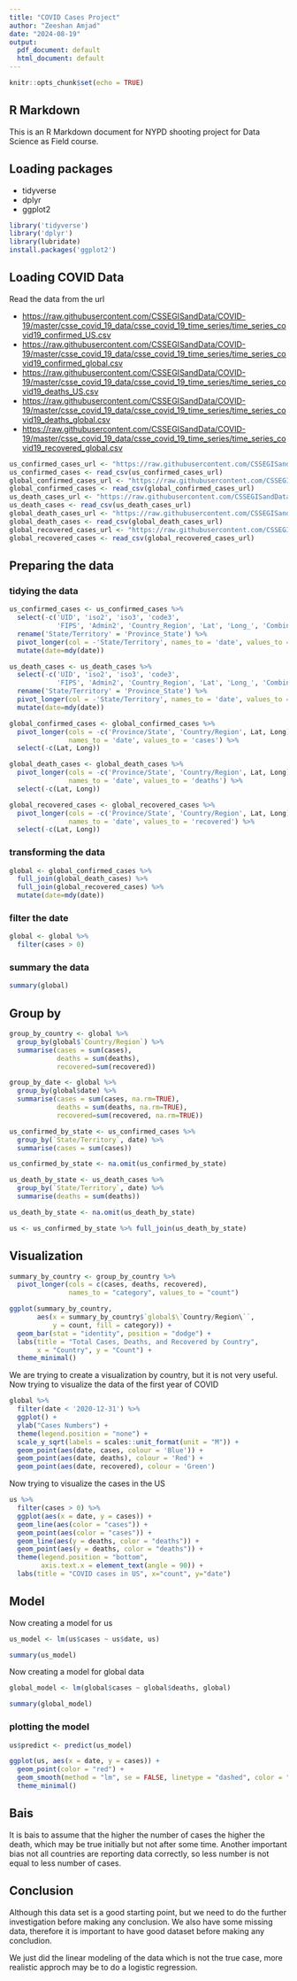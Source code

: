 ---
title: "COVID Cases Project"
author: "Zeeshan Amjad"
date: "2024-08-19"
output:
  pdf_document: default
  html_document: default
---

```{r setup, include=FALSE}
knitr::opts_chunk$set(echo = TRUE)
```

## R Markdown

This is an R Markdown document for NYPD shooting project for Data Science as Field course.

## Loading packages
- tidyverse
- dplyr
- ggplot2

```{r load packages, warning=FALSE, message=FALSE}
library('tidyverse')
library('dplyr')
library(lubridate)
install.packages('ggplot2')
```

## Loading COVID Data

Read the data from the url 

+ <https://raw.githubusercontent.com/CSSEGISandData/COVID-19/master/csse_covid_19_data/csse_covid_19_time_series/time_series_covid19_confirmed_US.csv>
+ <https://raw.githubusercontent.com/CSSEGISandData/COVID-19/master/csse_covid_19_data/csse_covid_19_time_series/time_series_covid19_confirmed_global.csv>
+ <https://raw.githubusercontent.com/CSSEGISandData/COVID-19/master/csse_covid_19_data/csse_covid_19_time_series/time_series_covid19_deaths_US.csv>
+ <https://raw.githubusercontent.com/CSSEGISandData/COVID-19/master/csse_covid_19_data/csse_covid_19_time_series/time_series_covid19_deaths_global.csv>
+ <https://raw.githubusercontent.com/CSSEGISandData/COVID-19/master/csse_covid_19_data/csse_covid_19_time_series/time_series_covid19_recovered_global.csv>
```{r load data}
us_confirmed_cases_url <- "https://raw.githubusercontent.com/CSSEGISandData/COVID-19/master/csse_covid_19_data/csse_covid_19_time_series/time_series_covid19_confirmed_US.csv"
us_confirmed_cases <- read_csv(us_confirmed_cases_url)
global_confirmed_cases_url <- "https://raw.githubusercontent.com/CSSEGISandData/COVID-19/master/csse_covid_19_data/csse_covid_19_time_series/time_series_covid19_confirmed_global.csv"
global_confirmed_cases <- read_csv(global_confirmed_cases_url)
us_death_cases_url <- "https://raw.githubusercontent.com/CSSEGISandData/COVID-19/master/csse_covid_19_data/csse_covid_19_time_series/time_series_covid19_deaths_US.csv"
us_death_cases <- read_csv(us_death_cases_url)
global_death_cases_url <- "https://raw.githubusercontent.com/CSSEGISandData/COVID-19/master/csse_covid_19_data/csse_covid_19_time_series/time_series_covid19_deaths_global.csv"
global_death_cases <- read_csv(global_death_cases_url)
global_recovered_cases_url <- "https://raw.githubusercontent.com/CSSEGISandData/COVID-19/master/csse_covid_19_data/csse_covid_19_time_series/time_series_covid19_recovered_global.csv"
global_recovered_cases <- read_csv(global_recovered_cases_url)
```

## Preparing the data

### tidying the data

```{r pivot data}
us_confirmed_cases <- us_confirmed_cases %>% 
  select(-c('UID', 'iso2', 'iso3', 'code3', 
            'FIPS', 'Admin2', 'Country_Region', 'Lat', 'Long_', 'Combined_Key')) %>%
  rename('State/Territory' = 'Province_State') %>%
  pivot_longer(col = -'State/Territory', names_to = 'date', values_to = 'cases') %>%
  mutate(date=mdy(date))

us_death_cases <- us_death_cases %>% 
  select(-c('UID', 'iso2', 'iso3', 'code3', 
            'FIPS', 'Admin2', 'Country_Region', 'Lat', 'Long_', 'Combined_Key')) %>%
  rename('State/Territory' = 'Province_State') %>%
  pivot_longer(col = -'State/Territory', names_to = 'date', values_to = 'deaths') %>%
  mutate(date=mdy(date))

global_confirmed_cases <- global_confirmed_cases %>% 
  pivot_longer(cols = -c('Province/State', 'Country/Region', Lat, Long),
               names_to = 'date', values_to = 'cases') %>% 
  select(-c(Lat, Long))

global_death_cases <- global_death_cases %>% 
  pivot_longer(cols = -c('Province/State', 'Country/Region', Lat, Long),
               names_to = 'date', values_to = 'deaths') %>% 
  select(-c(Lat, Long))

global_recovered_cases <- global_recovered_cases %>% 
  pivot_longer(cols = -c('Province/State', 'Country/Region', Lat, Long),
               names_to = 'date', values_to = 'recovered') %>% 
  select(-c(Lat, Long))
```

### transforming the data

```{r transform data}
global <- global_confirmed_cases %>% 
  full_join(global_death_cases) %>% 
  full_join(global_recovered_cases) %>% 
  mutate(date=mdy(date))
```

### filter the date
```{r filter data}
global <- global %>% 
  filter(cases > 0)
```

### summary the data
```{r summary data}
summary(global)
```

## Group by

```{r group by one}
group_by_country <- global %>%
  group_by(global$`Country/Region`) %>%
  summarise(cases = sum(cases), 
            deaths = sum(deaths), 
            recovered=sum(recovered))

group_by_date <- global %>%
  group_by(global$date) %>%
  summarise(cases = sum(cases, na.rm=TRUE), 
            deaths = sum(deaths, na.rm=TRUE), 
            recovered=sum(recovered, na.rm=TRUE))

us_confirmed_by_state <- us_confirmed_cases %>%
  group_by(`State/Territory`, date) %>% 
  summarise(cases = sum(cases))

us_confirmed_by_state <- na.omit(us_confirmed_by_state)

us_death_by_state <- us_death_cases %>% 
  group_by(`State/Territory`, date) %>% 
  summarise(deaths = sum(deaths))

us_death_by_state <- na.omit(us_death_by_state)

us <- us_confirmed_by_state %>% full_join(us_death_by_state)
```

## Visualization

```{r, Visualization by country}
summary_by_country <- group_by_country %>%
  pivot_longer(cols = c(cases, deaths, recovered),
               names_to = "category", values_to = "count")

ggplot(summary_by_country, 
       aes(x = summary_by_country$`global$\`Country/Region\``, 
           y = count, fill = category)) +
  geom_bar(stat = "identity", position = "dodge") +
  labs(title = "Total Cases, Deaths, and Recovered by Country",
       x = "Country", y = "Count") +
  theme_minimal()
```

We are trying to create a visualization by country, but it is not very useful. Now trying to visualize the data of the first year of COVID


```{r, Visualization by firt year}
global %>%
  filter(date < '2020-12-31') %>%
  ggplot() +
  ylab("Cases Numbers") +
  theme(legend.position = "none") +
  scale_y_sqrt(labels = scales::unit_format(unit = "M")) +
  geom_point(aes(date, cases, colour = 'Blue')) +
  geom_point(aes(date, deaths), colour = 'Red') +
  geom_point(aes(date, recovered), colour = 'Green')
```

Now trying to visualize the cases in the US
```{r visualization cases in US}
us %>% 
  filter(cases > 0) %>% 
  ggplot(aes(x = date, y = cases)) + 
  geom_line(aes(color = "cases")) + 
  geom_point(aes(color = "cases")) + 
  geom_line(aes(y = deaths, color = "deaths")) + 
  geom_point(aes(y = deaths, color = "deaths")) + 
  theme(legend.position = "bottom", 
        axis.text.x = element_text(angle = 90)) + 
  labs(title = "COVID cases in US", x="count", y="date")
```

## Model

Now creating a model for us

```{r model us}
us_model <- lm(us$cases ~ us$date, us)

summary(us_model)
```

Now creating a model for global data
```{r model global}
global_model <- lm(global$cases ~ global$deaths, global)

summary(global_model)
```

### plotting the model

```{r visualization model}
us$predict <- predict(us_model)

ggplot(us, aes(x = date, y = cases)) +
  geom_point(color = "red") + 
  geom_smooth(method = "lm", se = FALSE, linetype = "dashed", color = "blue") + 
  theme_minimal()
```

## Bais

It is bais to assume that the higher the number of cases the higher the death, which may be true initially but not after some time. 
Another important bias not all countries are reporting data correctly, so less number is not equal to less number of cases.  

## Conclusion

Although this data set is a good starting point, but we need to do the further investigation before making any conclusion. We also have some missing data, therefore it is important to have good dataset before making any concludion. 

We just did the linear modeling of the data which is not the true case, more realistic  approch may be to do a logistic regression. 
